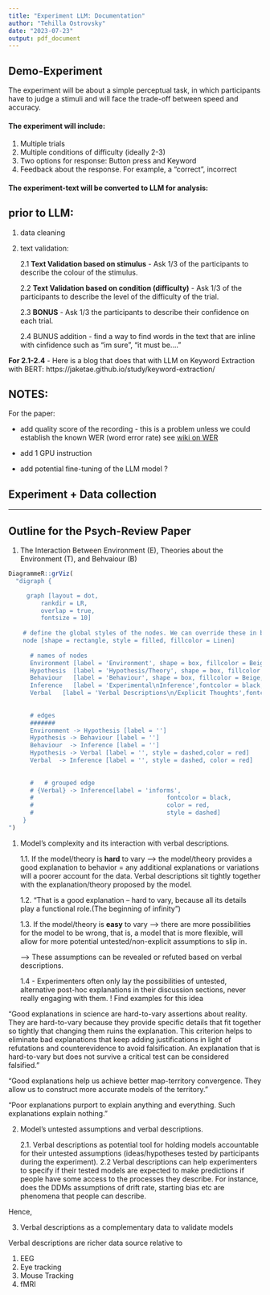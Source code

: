 ```yaml
---
title: "Experiment LLM: Documentation"
author: "Tehilla Ostrovsky"
date: "2023-07-23"
output: pdf_document
---
```



## Demo-Experiment 
The experiment will be about a simple perceptual task, in which participants have to judge a stimuli and will face the trade-off between speed and accuracy. 

#### The experiment will include:
1. Multiple trials
2. Multiple conditions of difficulty (ideally 2-3)
3. Two options for response: Button press and Keyword 
4. Feedback about the response. For example, a "correct", incorrect 

#### The experiment-text will be converted to LLM for analysis:

## prior to LLM: 
1. data cleaning
2. text validation: 

    2.1 **Text Validation based on stimulus** - Ask 1/3 of the participants to describe the colour of the stimulus.
    
    2.2 **Text Validation based on condition (difficulty)** - Ask 1/3 of the participants to describe the level of the difficulty of the trial.
    
    2.3 **BONUS** - Ask 1/3 the participants to describe their confidence on each trial. 
    
    2.4 BUNUS addition - find a way to find words in the text that are inline with cinfidence such as "im sure", "it must be...."


**For 2.1-2.4** - Here is a blog that does that with LLM on Keyword Extraction with BERT: https://jaketae.github.io/study/keyword-extraction/


## NOTES: 

For the paper:

* add quality score of the recording - this is a problem unless we could establish the known WER (word error rate) see  [wiki on WER](https://en.wikipedia.org/wiki/Word_error_rate)

* add 1 GPU instruction

* add potential fine-tuning of the LLM model ?



## Experiment + Data collection

-----------------------------------------------------

## Outline for the Psych-Review Paper

1. The Interaction Between Environment (E), Theories about the Environment (T), and Behvaiour (B)

```r

DiagrammeR::grViz(
  "digraph {

     graph [layout = dot,
         rankdir = LR,            
         overlap = true,
         fontsize = 10]
    
    # define the global styles of the nodes. We can override these in box if we wish
    node [shape = rectangle, style = filled, fillcolor = Linen]
    
      # names of nodes
      Environment [label = 'Environment', shape = box, fillcolor = Beige, style=rounded] 
      Hypothesis  [label = 'Hypothesis/Theory', shape = box, fillcolor = Beige, style=rounded] 
      Behaviour   [label = 'Behaviour', shape = box, fillcolor = Beige, style=rounded] 
      Inference   [label = 'Experimental\nInference',fontcolor = black, shape = box, fillcolor = Beige, style=rounded] 
      Verbal   [label = 'Verbal Descriptions\n/Explicit Thoughts',fontcolor = red, shape = box, fillcolor = Beige, style=rounded] 
    
  
      # edges
      #######
      Environment -> Hypothesis [label = '']
      Hypothesis -> Behaviour [label = '']
      Behaviour  -> Inference [label = '']
      Hypothesis -> Verbal [label = '', style = dashed,color = red]
      Verbal  -> Inference [label = '', style = dashed, color = red]
      
      
      #   # grouped edge
      # {Verbal} -> Inference[label = 'informs',
      #                                     fontcolor = black,
      #                                     color = red,
      #                                     style = dashed]
    }
")
```



1. Model's complexity and its interaction with verbal descriptions. 

    1.1. If the model/theory is **hard** to vary --> the model/theory provides a good explanation to behavior 
    = any additional explanations or variations will a poorer account for the data. Verbal descriptions sit tightly together with the explanation/theory proposed by the model.
    
    1.2. "That is a good explanation – hard to vary, because all its details play a functional role.(The beginning of infinity")
    
    1.3. If the model/theory is **easy** to vary --> there are more possibilities for the model to be wrong, that is, a model that is more flexible, will allow for more potential untested/non-explicit assumptions to slip in. 
    
    --> These assumptions can be revealed or refuted based on verbal descriptions. 

    1.4 - Experimenters often only lay the possibilities of untested, alternative post-hoc explanations in their discussion sections, never really engaging with them. 
    ! Find examples for this idea

"Good explanations in science are hard-to-vary assertions about reality. They are hard-to-vary because they provide specific details that fit together so tightly that changing them ruins the explanation. This criterion helps to eliminate bad explanations that keep adding justifications in light of refutations and counterevidence to avoid falsification. An explanation that is hard-to-vary but does not survive a critical test can be considered falsified." 

"Good explanations help us achieve better map-territory convergence. They allow us to construct more accurate models of the territory."

"Poor explanations purport to explain anything and everything. Such explanations explain nothing."


    

2. Model's untested assumptions and verbal descriptions. 

    2.1. Verbal descriptions as potential tool for holding models accountable for their untested assumptions (ideas/hypotheses tested by participants during the experiment). 
    2.2 Verbal descriptions can help experimenters to specify if their tested models are expected to make predictions if  people have some access to the processes they describe. For instance, does the DDMs assumptions of drift rate, starting bias etc are phenomena that people can describe. 


Hence, 


3. Verbal descriptions as a complementary data to validate models

Verbal descriptions are richer data source relative to  


1. EEG
2. Eye tracking
3. Mouse Tracking
4. fMRI






